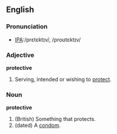 ==English==

===Pronunciation===
*[[w:International Phonetic Alphabet|IPA]]:/prɛtɛktɪv/, /proʊtɛktɪv/

===Adjective===
'''protective'''
# Serving, intended or wishing to [[protect]].

===Noun===
'''protective'''
# (British) Something that protects.
# (dated) A [[condom]].